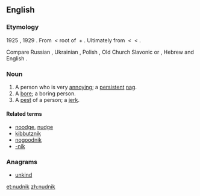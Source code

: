 ==English==

===Etymology===
1925 {{term|noodnik}}, 1929 {{term||nudnik}}. From {{etyl|yi}} {{term|נודניק|tr=nudnik|lang=yi}} < root of {{term|נודיען||to bore|tr=nudyen|lang=yi}} + {{term|ניק||noun-forming suffix|tr=-nik|lang=yi}}. Ultimately from {{etyl|sla-pro|en}} {{recons|nuda|lang=sla-pro}} < {{etyl|ine-pro|en}} {{recons|neuti-||need|lang=ine-pro}} < {{recons|nau-||death, to be exhausted|lang=ine-pro}}.

Compare Russian {{term|нудный||tedious|tr=núdnyj|lang=ru}}, Ukrainian {{term|нудний||tedious|tr=núdnýj|lang=uk}}, Polish {{term|nudny||boring|lang=pl}}, Old Church Slavonic {{term|ноудити||tr=nuditi|lang=cu}} or {{term|нѫдити||to compell|tr=nǫditi|lang=cu}}, Hebrew {{term|נודניק||[[nag#Verb|nag]]|lang=he}} and English {{term|-nik}}.

===Noun===
{{en-noun}}

# A person who is very [[annoy]]ing; a [[persistent]] [[nag]].
# A [[bore]]; a boring person.
# A [[pest]] of a person; a [[jerk]].

====Related terms====
* [[noodge]], [[nudge]]
* [[kibbutznik]]
* [[nogoodnik]]
* [[-nik]]

===Anagrams===
* [[unkind#English|unkind]]

[[et:nudnik]]
[[zh:nudnik]]